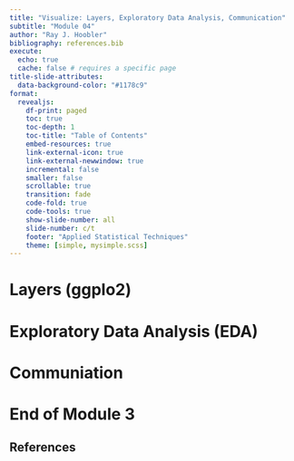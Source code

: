 ```yaml
---
title: "Visualize: Layers, Exploratory Data Analysis, Communication"
subtitle: "Module 04"
author: "Ray J. Hoobler"
bibliography: references.bib
execute:
  echo: true
  cache: false # requires a specific page
title-slide-attributes:
  data-background-color: "#1178c9"
format: 
  revealjs:
    df-print: paged
    toc: true
    toc-depth: 1
    toc-title: "Table of Contents"
    embed-resources: true
    link-external-icon: true
    link-external-newwindow: true
    incremental: false
    smaller: false
    scrollable: true
    transition: fade
    code-fold: true
    code-tools: true
    show-slide-number: all
    slide-number: c/t
    footer: "Applied Statistical Techniques"
    theme: [simple, mysimple.scss]
---  
```


# Layers (ggplo2) {.theme-section}  

# Exploratory Data Analysis (EDA) {.theme-section}  

# Communiation {.theme-section}  



# {.theme-section visibility=uncounted}  

<h1>End of Module 3</h1>  

## References 

::: {#refs}
:::  